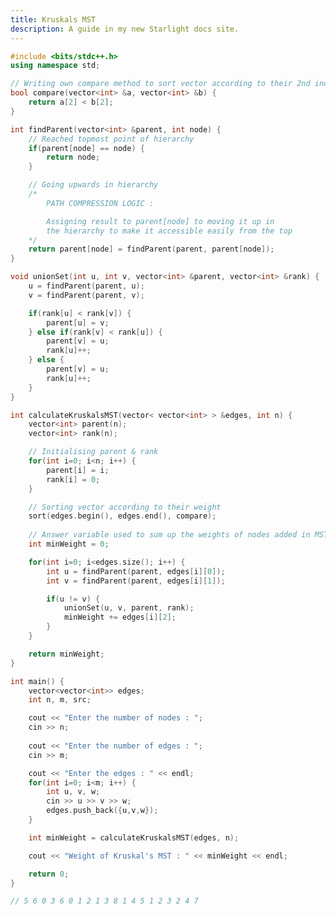 ```yaml
---
title: Kruskals MST
description: A guide in my new Starlight docs site.
---
```


```c++
#include <bits/stdc++.h>
using namespace std;

// Writing own compare method to sort vector according to their 2nd index
bool compare(vector<int> &a, vector<int> &b) {
    return a[2] < b[2];
}

int findParent(vector<int> &parent, int node) {
    // Reached topmost point of hierarchy
    if(parent[node] == node) {
        return node;
    }

    // Going upwards in hierarchy
    /*
        PATH COMPRESSION LOGIC :

        Assigning result to parent[node] to moving it up in
        the hierarchy to make it accessible easily from the top
    */
    return parent[node] = findParent(parent, parent[node]);
}

void unionSet(int u, int v, vector<int> &parent, vector<int> &rank) {
    u = findParent(parent, u);
    v = findParent(parent, v);

    if(rank[u] < rank[v]) {
        parent[u] = v;
    } else if(rank[v] < rank[u]) {
        parent[v] = u;
        rank[u]++;
    } else {
        parent[v] = u;
        rank[u]++;
    }
}

int calculateKruskalsMST(vector< vector<int> > &edges, int n) {
    vector<int> parent(n);
    vector<int> rank(n);

    // Initialising parent & rank
    for(int i=0; i<n; i++) {
        parent[i] = i;
        rank[i] = 0;
    }

    // Sorting vector according to their weight
    sort(edges.begin(), edges.end(), compare);
    
    // Answer variable used to sum up the weights of nodes added in MST
    int minWeight = 0;

    for(int i=0; i<edges.size(); i++) {
        int u = findParent(parent, edges[i][0]);
        int v = findParent(parent, edges[i][1]);

        if(u != v) {
            unionSet(u, v, parent, rank);
            minWeight += edges[i][2];
        }
    }

    return minWeight;
}

int main() {
    vector<vector<int>> edges;
    int n, m, src;

    cout << "Enter the number of nodes : ";
    cin >> n;
    
    cout << "Enter the number of edges : ";
    cin >> m;

    cout << "Enter the edges : " << endl;
    for(int i=0; i<m; i++) {
        int u, v, w;
        cin >> u >> v >> w;
        edges.push_back({u,v,w});
    }

    int minWeight = calculateKruskalsMST(edges, n);

    cout << "Weight of Kruskal's MST : " << minWeight << endl;

    return 0;
}

// 5 6 0 3 6 0 1 2 1 3 8 1 4 5 1 2 3 2 4 7
```